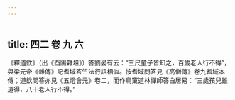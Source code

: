 ```yaml
---
---
---
```

title: 四二 卷 九 六
---




《釋道欽》（出《酉陽雜俎》）答劉晏有云：“三尺童子皆知之，百歲老人行不得”，與梁元帝《雜傳》記耆域答竺法行語相似。按耆域問答見《高僧傳》卷九耆域本傳；道欽問答亦見《五燈會元》卷二，而作鳥窠道林禪師答白居易：“三歲孩兒雖道得，八十老人行不得。”